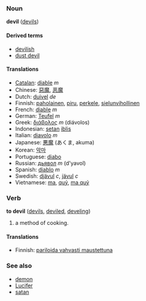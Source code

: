 ===Noun===
'''devil''' ([[devils]])

====Derived terms====
*[[devilish]]
*[[dust devil]]

====Translations====
*[[Catalan]]: [[diable]] ''m''
*Chinese: [[惡魔]], [[恶魔]]
*Dutch: [[duivel]] ''de''
*Finnish: [[paholainen]], [[piru]], [[perkele]], [[sielunvihollinen]]
*French: [[diable]] ''m''
*German: [[Teufel]] ''m''
*Greek: [[διάβολος]] ''m'' (di&aacute;volos)
*Indonesian: [[setan]] [[iblis]]
*Italian: [[diavolo]] ''m''
*Japanese: [[悪魔]] (あくま, akuma)
*Korean: [[악마]]
*Portuguese: [[diabo]]
*Russian: [[дьявол]] ''m'' (d'yavol)
*Spanish: [[diablo]] ''m''
*Swedish: [[djävul]] ''c'', [[jävul]] ''c''
*Vietnamese: [[ma]], [[quỷ]], [[ma quỷ]]

===Verb===
'''to devil''' ([[devils]], [[deviled]], [[develing]])

# a method of cooking.

====Translations====
*Finnish: [[pariloida vahvasti maustettuna]]

===See also===
*[[demon]]
*[[Lucifer]]
*[[satan]]<!-- capitalisation? -->